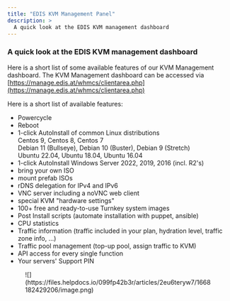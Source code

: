 ```yaml
---
title: "EDIS KVM Management Panel"
description: >
  A quick look at the EDIS KVM management dashboard
---
```


### **A quick look at the EDIS KVM management dashboard**

Here is a short list of some available features of our KVM Management dashboard. The KVM Management dashboard can be accessed via [https://manage.edis.at/whmcs/clientarea.php](https://manage.edis.at/whmcs/clientarea.php)

Here is a short list of available features:

*   Powercycle
*   Reboot
*   1-click AutoInstall of common Linux distributions  
    Centos 9, Centos 8, Centos 7  
    Debian 11 (Bullseye), Debian 10 (Buster), Debian 9 (Stretch)  
    Ubuntu 22.04, Ubuntu 18.04, Ubuntu 16.04
*   1-click AutoInstall Windows Server 2022, 2019, 2016 (incl. R2's)
*   bring your own ISO
*   mount prefab ISOs
*   rDNS delegation for IPv4 and IPv6
*   VNC server including a noVNC web client
*   special KVM "hardware settings"
*   100+ free and ready-to-use Turnkey system images
*   Post Install scripts (automate installation with puppet, ansible)
*   CPU statistics
*   Traffic information (traffic included in your plan, hydration level, traffic zone info, ...)
*   Traffic pool management (top-up pool, assign traffic to KVM)
*   API access for every single function
*   Your servers' Support PIN

<figure>![](https://files.helpdocs.io/099fp42b3r/articles/2eu6teryw7/1668182429206/image.png)</figure>